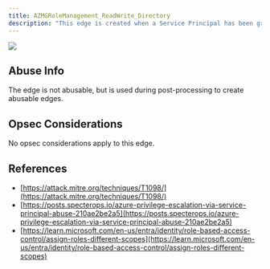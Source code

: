 ---
title: AZMGRoleManagement_ReadWrite_Directory
description: "This edge is created when a Service Principal has been granted the RoleManagement.ReadWrite.Directory edge."
---

<img src="/assets/enterprise-AND-community-edition-pill-tag.svg"/> 



## Abuse Info

The edge is not abusable, but is used during post-processing to create abusable edges.

## Opsec Considerations

No opsec considerations apply to this edge.

## References

* [https://attack.mitre.org/techniques/T1098/](https://attack.mitre.org/techniques/T1098/)
* [https://posts.specterops.io/azure-privilege-escalation-via-service-principal-abuse-210ae2be2a5](https://posts.specterops.io/azure-privilege-escalation-via-service-principal-abuse-210ae2be2a5)
* [https://learn.microsoft.com/en-us/entra/identity/role-based-access-control/assign-roles-different-scopes](https://learn.microsoft.com/en-us/entra/identity/role-based-access-control/assign-roles-different-scopes)
